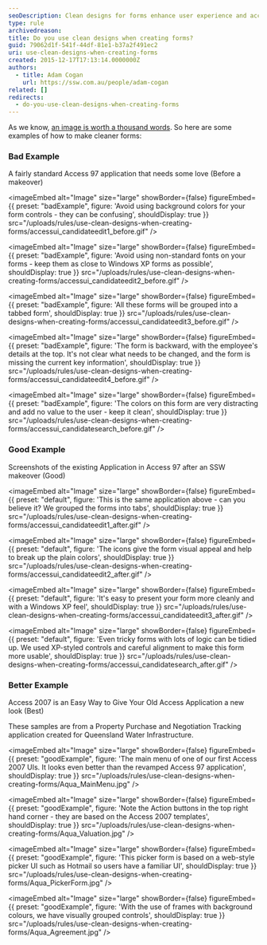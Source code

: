 ```yaml
---
seoDescription: Clean designs for forms enhance user experience and accessibility by using simple layouts, clear typography, and minimal visual distractions.
type: rule
archivedreason:
title: Do you use clean designs when creating forms?
guid: 79062d1f-541f-44df-81e1-b37a2f491ec2
uri: use-clean-designs-when-creating-forms
created: 2015-12-17T17:13:14.0000000Z
authors:
  - title: Adam Cogan
    url: https://ssw.com.au/people/adam-cogan
related: []
redirects:
  - do-you-use-clean-designs-when-creating-forms
---
```


As we know, [an image is worth a thousand words](/use-screenshots-in-your-proposals). So here are some examples of how to make cleaner forms:
### Bad Example

A fairly standard Access 97 application that needs some love (Before a makeover)

<imageEmbed
  alt="Image"
  size="large"
  showBorder={false}
  figureEmbed={{
    preset: "badExample",
    figure: 'Avoid using background colors for your form controls - they can be confusing',
    shouldDisplay: true
  }}
  src="/uploads/rules/use-clean-designs-when-creating-forms/accessui_candidateedit1_before.gif"
/>

<imageEmbed
  alt="Image"
  size="large"
  showBorder={false}
  figureEmbed={{
    preset: "badExample",
    figure: 'Avoid using non-standard fonts on your forms - keep them as close to Windows XP forms as possible',
    shouldDisplay: true
  }}
  src="/uploads/rules/use-clean-designs-when-creating-forms/accessui_candidateedit2_before.gif"
/>

<imageEmbed
  alt="Image"
  size="large"
  showBorder={false}
  figureEmbed={{
    preset: "badExample",
    figure: 'All these forms will be grouped into a tabbed form',
    shouldDisplay: true
  }}
  src="/uploads/rules/use-clean-designs-when-creating-forms/accessui_candidateedit3_before.gif"
/>

<imageEmbed
  alt="Image"
  size="large"
  showBorder={false}
  figureEmbed={{
    preset: "badExample",
    figure: 'The form is backward, with the employee\'s details at the top. It\'s not clear what needs to be changed, and the form is missing the current key information',
    shouldDisplay: true
  }}
  src="/uploads/rules/use-clean-designs-when-creating-forms/accessui_candidateedit4_before.gif"
/>

<imageEmbed
  alt="Image"
  size="large"
  showBorder={false}
  figureEmbed={{
    preset: "badExample",
    figure: 'The colors on this form are very distracting and add no value to the user - keep it clean',
    shouldDisplay: true
  }}
  src="/uploads/rules/use-clean-designs-when-creating-forms/accessui_candidatesearch_before.gif"
/>

### Good Example

Screenshots of the existing Application in Access 97 after an SSW makeover (Good)


<imageEmbed
  alt="Image"
  size="large"
  showBorder={false}
  figureEmbed={{
    preset: "default",
    figure: 'This is the same application above - can you believe it? We grouped the forms into tabs',
    shouldDisplay: true
  }}
  src="/uploads/rules/use-clean-designs-when-creating-forms/accessui_candidateedit1_after.gif"
/>


<imageEmbed
  alt="Image"
  size="large"
  showBorder={false}
  figureEmbed={{
    preset: "default",
    figure: 'The icons give the form visual appeal and help to break up the plain colors',
    shouldDisplay: true
  }}
  src="/uploads/rules/use-clean-designs-when-creating-forms/accessui_candidateedit2_after.gif"
/>


<imageEmbed
  alt="Image"
  size="large"
  showBorder={false}
  figureEmbed={{
    preset: "default",
    figure: 'It\'s easy to present your form more cleanly and with a Windows XP feel',
    shouldDisplay: true
  }}
  src="/uploads/rules/use-clean-designs-when-creating-forms/accessui_candidateedit3_after.gif"
/>


<imageEmbed
  alt="Image"
  size="large"
  showBorder={false}
  figureEmbed={{
    preset: "default",
    figure: 'Even tricky forms with lots of logic can be tidied up. We used XP-styled controls and careful alignment to make this form more usable',
    shouldDisplay: true
  }}
  src="/uploads/rules/use-clean-designs-when-creating-forms/accessui_candidatesearch_after.gif"
/>

### Better Example

Access 2007 is an Easy Way to Give Your Old Access Application a new look (Best)

These samples are from a Property Purchase and Negotiation Tracking application created for Queensland Water Infrastructure.

<imageEmbed
  alt="Image"
  size="large"
  showBorder={false}
  figureEmbed={{
    preset: "goodExample",
    figure: 'The main menu of one of our first Access 2007 UIs. It looks even better than the revamped Access 97 application',
    shouldDisplay: true
  }}
  src="/uploads/rules/use-clean-designs-when-creating-forms/Aqua_MainMenu.jpg"
/>

<imageEmbed
  alt="Image"
  size="large"
  showBorder={false}
  figureEmbed={{
    preset: "goodExample",
    figure: 'Note the Action buttons in the top right hand corner - they are based on the Access 2007 templates',
    shouldDisplay: true
  }}
  src="/uploads/rules/use-clean-designs-when-creating-forms/Aqua_Valuation.jpg"
/>

<imageEmbed
  alt="Image"
  size="large"
  showBorder={false}
  figureEmbed={{
    preset: "goodExample",
    figure: 'This picker form is based on a web-style picker UI such as Hotmail so users have a familiar UI',
    shouldDisplay: true
  }}
  src="/uploads/rules/use-clean-designs-when-creating-forms/Aqua_PickerForm.jpg"
/>

<imageEmbed
  alt="Image"
  size="large"
  showBorder={false}
  figureEmbed={{
    preset: "goodExample",
    figure: 'With the use of frames with background colours, we have visually grouped controls',
    shouldDisplay: true
  }}
  src="/uploads/rules/use-clean-designs-when-creating-forms/Aqua_Agreement.jpg"
/>